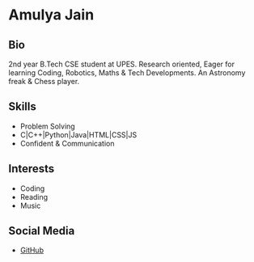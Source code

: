 # Amulya Jain

## Bio
2nd year B.Tech CSE student at UPES. Research oriented, Eager for learning Coding, Robotics, Maths & Tech Developments. An Astronomy freak & Chess player.

## Skills
- Problem Solving
- C|C++|Python|Java|HTML|CSS|JS
- Confident & Communication

## Interests
- Coding
- Reading
- Music

## Social Media
- [GitHub](https://github.com/AmulyaJain2004)